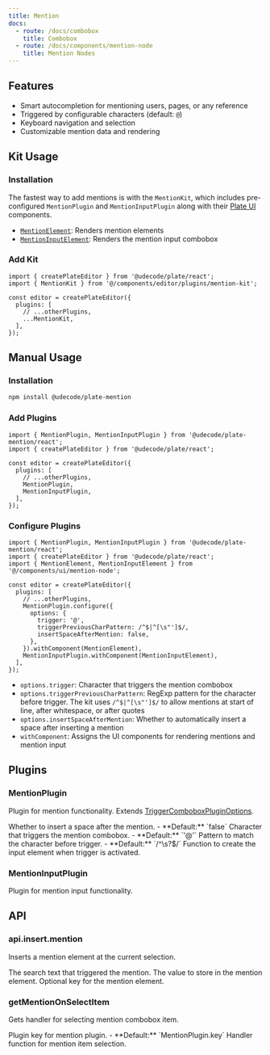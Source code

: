 ```yaml
---
title: Mention
docs:
  - route: /docs/combobox
    title: Combobox
  - route: /docs/components/mention-node
    title: Mention Nodes
---
```


<ComponentPreview name="mention-demo" />

<PackageInfo>

## Features

- Smart autocompletion for mentioning users, pages, or any reference
- Triggered by configurable characters (default: `@`)
- Keyboard navigation and selection
- Customizable mention data and rendering

</PackageInfo>

## Kit Usage

<Steps>

### Installation

The fastest way to add mentions is with the `MentionKit`, which includes pre-configured `MentionPlugin` and `MentionInputPlugin` along with their [Plate UI](/docs/installation/plate-ui) components.

<ComponentSource name="mention-kit" />

- [`MentionElement`](/docs/components/mention-node): Renders mention elements
- [`MentionInputElement`](/docs/components/mention-node): Renders the mention input combobox

### Add Kit

```tsx
import { createPlateEditor } from '@udecode/plate/react';
import { MentionKit } from '@/components/editor/plugins/mention-kit';

const editor = createPlateEditor({
  plugins: [
    // ...otherPlugins,
    ...MentionKit,
  ],
});
```

</Steps>

## Manual Usage

<Steps>

### Installation

```bash
npm install @udecode/plate-mention
```

### Add Plugins

```tsx
import { MentionPlugin, MentionInputPlugin } from '@udecode/plate-mention/react';
import { createPlateEditor } from '@udecode/plate/react';

const editor = createPlateEditor({
  plugins: [
    // ...otherPlugins,
    MentionPlugin,
    MentionInputPlugin,
  ],
});
```

### Configure Plugins

```tsx
import { MentionPlugin, MentionInputPlugin } from '@udecode/plate-mention/react';
import { createPlateEditor } from '@udecode/plate/react';
import { MentionElement, MentionInputElement } from '@/components/ui/mention-node';

const editor = createPlateEditor({
  plugins: [
    // ...otherPlugins,
    MentionPlugin.configure({
      options: {
        trigger: '@',
        triggerPreviousCharPattern: /^$|^[\s"']$/,
        insertSpaceAfterMention: false,
      },
    }).withComponent(MentionElement),
    MentionInputPlugin.withComponent(MentionInputElement),
  ],
});
```

- `options.trigger`: Character that triggers the mention combobox
- `options.triggerPreviousCharPattern`: RegExp pattern for the character before trigger. The kit uses `/^$|^[\s"']$/` to allow mentions at start of line, after whitespace, or after quotes
- `options.insertSpaceAfterMention`: Whether to automatically insert a space after inserting a mention
- `withComponent`: Assigns the UI components for rendering mentions and mention input

</Steps>

## Plugins

### MentionPlugin

Plugin for mention functionality. Extends [TriggerComboboxPluginOptions](/docs/combobox#triggercomboboxpluginoptions).

<API name="MentionPlugin">
<APIOptions>
  <APIItem name="insertSpaceAfterMention" type="boolean" optional>
    Whether to insert a space after the mention.
    - **Default:** `false`
  </APIItem>
  <APIItem name="trigger" type="string" optional>
    Character that triggers the mention combobox.
    - **Default:** `'@'`
  </APIItem>
  <APIItem name="triggerPreviousCharPattern" type="RegExp" optional>
    Pattern to match the character before trigger.
    - **Default:** `/^\s?$/`
  </APIItem>
  <APIItem name="createComboboxInput" type="(trigger: string) => TElement" optional>
    Function to create the input element when trigger is activated.
  </APIItem>
</APIOptions>
</API>

### MentionInputPlugin

Plugin for mention input functionality.

## API

### api.insert.mention

Inserts a mention element at the current selection.

<API name="api.insert.mention">
<APIParameters>
  <APIItem name="options" type="object">
    <APISubList>
      <APISubListItem parent="options" name="search" type="string">
        The search text that triggered the mention.
      </APISubListItem>
      <APISubListItem parent="options" name="value" type="any">
        The value to store in the mention element.
      </APISubListItem>
      <APISubListItem parent="options" name="key" type="any" optional>
        Optional key for the mention element.
      </APISubListItem>
    </APISubList>
  </APIItem>
</APIParameters>
</API>

### getMentionOnSelectItem

Gets handler for selecting mention combobox item.

<API name="getMentionOnSelectItem">
<APIOptions>
  <APIItem name="key" type="string" optional>
    Plugin key for mention plugin.
    - **Default:** `MentionPlugin.key`
  </APIItem>
</APIOptions>

<APIReturns>
  Handler function for mention item selection.
</APIReturns>
</API>
